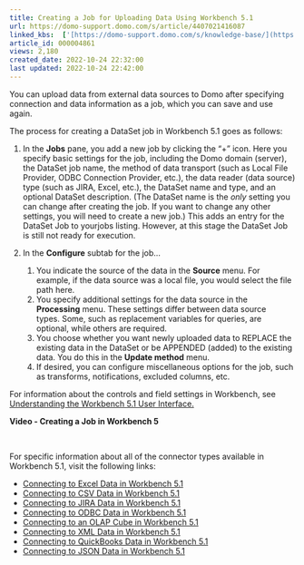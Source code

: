 ```yaml
---
title: Creating a Job for Uploading Data Using Workbench 5.1
url: https://domo-support.domo.com/s/article/4407021416087
linked_kbs:  ['[https://domo-support.domo.com/s/knowledge-base/](https://domo-support.domo.com/s/knowledge-base/)', '[https://domo-support.domo.com/s/](https://domo-support.domo.com/s/)', '[https://domo-support.domo.com/s/topic/0TO5w000000ZammGAC](https://domo-support.domo.com/s/topic/0TO5w000000ZammGAC)', '[https://domo-support.domo.com/s/topic/0TO5w000000ZaoPGAS](https://domo-support.domo.com/s/topic/0TO5w000000ZaoPGAS)', '[https://domo-support.domo.com/s/topic/0TO5w000000ZapUGAS](https://domo-support.domo.com/s/topic/0TO5w000000ZapUGAS)', '[https://domo-support.domo.com/s/article/4407032210199](https://domo-support.domo.com/s/article/4407032210199)', '[https://domo-support.domo.com/s/article/4407012348183](https://domo-support.domo.com/s/article/4407012348183)', '[https://domo-support.domo.com/s/article/4407012310295](https://domo-support.domo.com/s/article/4407012310295)', '[https://domo-support.domo.com/s/article/4407012418583](https://domo-support.domo.com/s/article/4407012418583)', '[https://domo-support.domo.com/s/article/4407020836887](https://domo-support.domo.com/s/article/4407020836887)', '[https://domo-support.domo.com/s/article/4407020117527](https://domo-support.domo.com/s/article/4407020117527)', '[https://domo-support.domo.com/s/article/4407021328919](https://domo-support.domo.com/s/article/4407021328919)', '[https://domo-support.domo.com/s/article/4407020896663](https://domo-support.domo.com/s/article/4407020896663)', '[https://domo-support.domo.com/s/article/4407020788759](https://domo-support.domo.com/s/article/4407020788759)', '[https://domo-support.domo.com/s/article/4407021416087](https://domo-support.domo.com/s/article/4407021416087)', '[https://domo-support.domo.com/s/topic/0TO5w000000ZapUGAS/workbench-51](https://domo-support.domo.com/s/topic/0TO5w000000ZapUGAS/workbench-51)', '[https://domo-support.domo.com/s/article/360043429933](https://domo-support.domo.com/s/article/360043429933)', '[https://domo-support.domo.com/s/article/360043429953](https://domo-support.domo.com/s/article/360043429953)', '[https://domo-support.domo.com/s/article/360042925494](https://domo-support.domo.com/s/article/360042925494)', '[https://domo-support.domo.com/s/article/4408174643607](https://domo-support.domo.com/s/article/4408174643607)', '[https://domo-support.domo.com/s/article/360043429913](https://domo-support.domo.com/s/article/360043429913)', '[https://domo-support.domo.com/s/login/](https://domo-support.domo.com/s/login/)']
article_id: 000004861
views: 2,180
created_date: 2022-10-24 22:32:00
last updated: 2022-10-24 22:42:00
---
```




You can upload data from external data sources to Domo after specifying connection and data information as a job, which you can save and use again.


The process for creating a DataSet job in Workbench 5.1 goes as follows:


1. In the **Jobs** pane, you add a new job by clicking the "+" icon. Here you specify basic settings for the job, including the Domo domain (server), the DataSet job name, the method of data transport (such as Local File Provider, ODBC Connection Provider, etc.), the data reader (data source) type (such as JIRA, Excel, etc.), the DataSet name and type, and an optional DataSet description. (The DataSet name is the *only* setting you can change after creating the job. If you want to change any other settings, you will need to create a new job.) This adds an entry for the DataSet Job to yourjobs listing. However, at this stage the DataSet Job is still not ready for execution.
2. In the **Configure** subtab for the job...


	1. You indicate the source of the data in the **Source** menu. For example, if the data source was a local file, you would select the file path here.
	2. You specify additional settings for the data source in the **Processing** menu. These settings differ between data source types. Some, such as replacement variables for queries, are optional, while others are required.
	3. You choose whether you want newly uploaded data to REPLACE the existing data in the DataSet or be APPENDED (added) to the existing data. You do this in the **Update method** menu.
	4. If desired, you can configure miscellaneous options for the job, such as transforms, notifications, excluded columns, etc.


For information about the controls and field settings in Workbench, see [Understanding the Workbench 5.1 User Interface.](/s/article/4407032210199)


**Video - Creating a Job in Workbench 5**



 


For specific information about all of the connector types available in Workbench 5.1, visit the following links:


* [Connecting to Excel Data in Workbench 5.1](/s/article/4407012348183 "Connecting to Excel Data in Workbench 4")
* [Connecting to CSV Data in Workbench 5.1](/s/article/4407012310295 "Connecting to CSV Data in Workbench 4")
* [Connecting to JIRA Data in Workbench 5.1](/s/article/4407012418583 "Connecting to JIRA Data in Workbench 4")
* [Connecting to ODBC Data in Workbench 5.1](/s/article/4407020836887 "Connecting to ODBC Data in Workbench 4")
* [Connecting to an OLAP Cube in Workbench 5.1](/s/article/4407020117527 "Connecting to an OLAP Cube in Workbench 4")
* [Connecting to XML Data in Workbench 5.1](/s/article/4407021328919 "Connecting to XML Data in Workbench 4")
* [Connecting to QuickBooks Data in Workbench 5.1](/s/article/4407020896663 "Connecting to QuickBooks Data in Workbench 4")
* [Connecting to JSON Data in Workbench 5.1](/s/article/4407020788759 "Connecting to JSON Data in Workbench 4")
